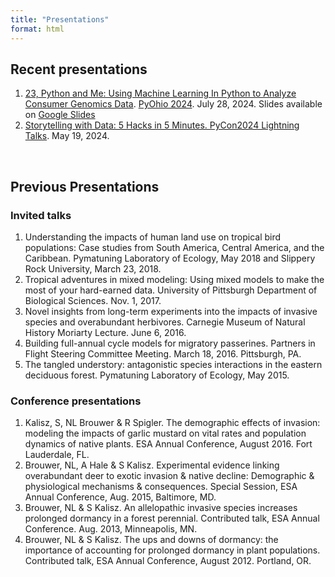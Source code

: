 ```yaml
---
title: "Presentations"
format: html
---
```


## Recent presentations

1. [23, Python and Me: Using Machine Learning In Python to Analyze Consumer Genomics Data](https://docs.google.com/document/d/1u-POTN2kxyulHsJEoiUkJ8La1rRWkrA92gAvDefeH_8/edit?usp=sharing). [PyOhio 2024](https://www.pyohio.org/2024/program/talks/23-python-and-me-using-machine-learning-in-python-to-analyze/). July 28, 2024. Slides available on [Google Slides](https://docs.google.com/presentation/d/1HMUPhWc9OPiFdaV77lV83Hpvc8KPHeuQsipUHdFWvr4/edit#slide=id.g2eef97595c1_0_77) 
1. [Storytelling with Data: 5 Hacks in 5 Minutes. PyCon2024 Lightning Talks](https://docs.google.com/presentation/d/1fWj2_XEh698xo6BKd7uGguoNC7uA19g_BMVzkTUJVQA/edit#slide=id.p).  May 19, 2024.

<br>

## Previous Presentations

### Invited talks

1. Understanding the impacts of human land use on tropical bird populations: Case studies from South America, Central America, and the Caribbean. Pymatuning Laboratory of Ecology, May 2018 and Slippery Rock University, March 23, 2018.
1. Tropical adventures in mixed modeling: Using mixed models to make the most of your hard-earned data. University of Pittsburgh Department of Biological Sciences. Nov. 1, 2017.
1. Novel insights from long-term experiments into the impacts of invasive species and overabundant herbivores. Carnegie Museum of Natural History Moriarty Lecture. June 6, 2016.
1. Building full-annual cycle models for migratory passerines. Partners in Flight Steering Committee Meeting. March 18, 2016. Pittsburgh, PA.
1. The tangled understory: antagonistic species interactions in the eastern deciduous forest. Pymatuning Laboratory of Ecology, May 2015.

### Conference presentations

1. Kalisz, S, NL Brouwer & R Spigler. The demographic effects of invasion: modeling the impacts of garlic mustard on vital rates and population dynamics of native plants. ESA Annual Conference, August 2016. Fort Lauderdale, FL.
1. Brouwer, NL, A Hale & S Kalisz. Experimental evidence linking overabundant deer to exotic invasion & native decline: Demographic & physiological mechanisms & consequences. Special Session, ESA Annual Conference, Aug. 2015, Baltimore, MD.
1. Brouwer, NL & S Kalisz. An allelopathic invasive species increases prolonged dormancy in a forest perennial. Contributed talk, ESA Annual Conference. Aug. 2013, Minneapolis, MN.
1. Brouwer, NL & S Kalisz. The ups and downs of dormancy: the importance of
accounting for prolonged dormancy in plant populations. Contributed talk, ESA Annual Conference, August 2012. Portland, OR.